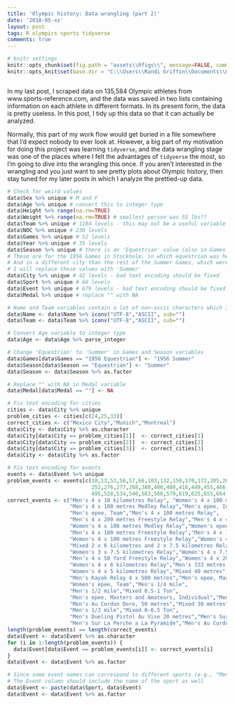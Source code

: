 ```yaml
---
title: 'Olympic history: Data wrangling (part 2)'
date: '2018-05-xx'
layout: post
tags: R olympics sports tidyverse
comments: true
---
```


```r
# knitr settings
knitr::opts_chunk$set(fig.path = "assets\\Rfigs\\", message=FALSE, comment="> ", fig.align='center')
knitr::opts_knit$set(base.dir = "C:\\Users\\Randi Griffin\\Documents\\GitHub\\rgriff23.github.io\\", base.url = "\\")
```

```r

```

In my last post, I scraped data on 135,584 Olympic athletes from www.sports-reference.com, and the data was saved in two lists containing information on each athlete in different formats. In its present form, the data is pretty useless. In this post, I tidy up this data so that it can actually be analyzed. 

Normally, this part of my work flow would get buried in a file somewhere that I'd expect nobody to ever look at. However, a big part of my motivation for doing this project was learning `tidyverse`, and the data wrangling stage was one of the places where I felt the advantages of `tidyverse` the most, so I'm going to dive into the wrangling this once. If you aren't interested in the wrangling and you just want to see pretty plots about Olympic history, then stay tuned for my later posts in which I analyze the prettied-up data.

```r
# Check for weird values
data$Sex %>% unique # M and F
data$Age %>% unique # convert this to integer type
data$Height %>% range(na.rm=TRUE)
data$Weight %>% range(na.rm=TRUE) # smallest person was 55 lbs??
data$Team %>% unique # 1184 levels - this may not be a useful variable
data$NOC %>% unique # 230 levels
data$Games %>% unique # 52 levels
data$Year %>% unique # 35 levels
data$Season %>% unique # there is an 'Equestrian' value (also in Games variable)
# These are for the 1956 Games in Stockholm, in which equestrian was held 5 months earlier
# And in a different city than the rest of the Summer Games, which were in Melbourne
# I will replace these values with 'Summer'
data$City %>% unique # 42 levels - bad text encoding should be fixed
data$Sport %>% unique # 66 levels
data$Event %>% unique # 679 levels - bad text encoding should be fixed
data$Medal %>% unique # replace "" with NA

# Name and Team variables contain a lot of non-ascii characters which I will remove
data$Name <- data$Name %>% iconv("UTF-8","ASCII", sub="")
data$Team <- data$Team %>% iconv("UTF-8","ASCII", sub="")

# Convert Age variable to integer type
data$Age <- data$Age %>% parse_integer

# Change 'Equestrian' to 'Summer' in Games and Season variables
data$Games[data$Games == "1956 Equestrian"] <- "1956 Summer"
data$Season[data$Season == "Equestrian"] <- "Summer"
data$Season <- data$Season %>% as.factor

# Replace "" with NA in Medal variable
data$Medal[data$Medal == ""] <- NA

# Fix text encoding for cities
cities <- data$City %>% unique
problem_cities <- cities[c(24,25,33)]
correct_cities <- c("Mexico City","Munich","Montreal")
data$City <- data$City %>% as.character
data$City[data$City == problem_cities[1]]  <- correct_cities[1]
data$City[data$City == problem_cities[2]]  <- correct_cities[2]
data$City[data$City == problem_cities[3]]  <- correct_cities[3]
data$City <- data$City %>% as.factor

# Fix text encoding for events
events <- data$Event %>% unique
problem_events <- events[c(10,13,53,56,57,66,103,132,158,170,172,205,209,223,237,
                           252,276,277,288,380,400,408,416,449,455,466,470,494,
                           495,528,534,540,563,566,579,619,625,655,664,677)]
correct_events <- c("Men's 4 x 10 kilometres Relay", "Women's 4 x 100 metres Relay",
                    "Men's 4 x 100 metres Medley Relay","Men's epee, Individual",
                    "Men's epee, Team","Men's 4 x 100 metres Relay",
                    "Men's 4 x 200 metres Freestyle Relay","Men's 4 x 400 metres Relay",
                    "Women's 4 x 100 metres Medley Relay","Women's epee, Individual",
                    "Men's 4 x 100 metres Freestyle Relay","Men's 4 x 7.5 kilometres Relay",
                    "Women's 4 x 100 metres Freestyle Relay","Women's 4 x 400 metres Relay",
                    "Mixed 2 x 6 kilometres and 2 x 7.5 kilometres Relay","Women's 3 x 5 kilometres Relay",
                    "Women's 3 x 7.5 kilometres Relay","Women's 4 x 7.5 kilometres Relay",
                    "Men's 4 x 50 Yard Freestyle Relay","Women's 4 x 200 metres Freestyle Relay",
                    "Women's 4 x 6 kilometres Relay","Men's 333 metres Time Trial",
                    "Women's 4 x 5 kilometres Relay","Mixed 40 metres",
                    "Men's Kayak Relay 4 x 500 metres","Men's epee, Masters, Individual",
                    "Women's epee, Team","Men's 1/4 mile",
                    "Men's 1/2 mile","Mixed 0.5-1 Ton",
                    "Men's epee, Masters and Amateurs, Individual","Men's 4 x 250 metres Freestyle Relay",
                    "Men's Au Cordon Dore, 50 metres","Mixed 30 metres",
                    "Men's 1/3 mile","Mixed 0-0.5 Ton",
                    "Men's Dueling Pistol Au Vise 20 metres","Men's Sur La Perche a La Herse",
                    "Men's Sur La Perche a La Pyramide","Men's Au Cordon Dore, 33 metres")
length(problem_events) == length(correct_events)
data$Event <- data$Event %>% as.character
for (i in 1:length(problem_events)) {
  data$Event[data$Event == problem_events[i]] <- correct_events[i]
}
data$Event <- data$Event %>% as.factor

# Since some event names can correspond to different sports (e.g., "Men's 100 meters" can be many sports)
# The Event column should include the name of the sport as well
data$Event <- paste(data$Sport, data$Event)
data$Event <- data$Event %>% as.factor
```